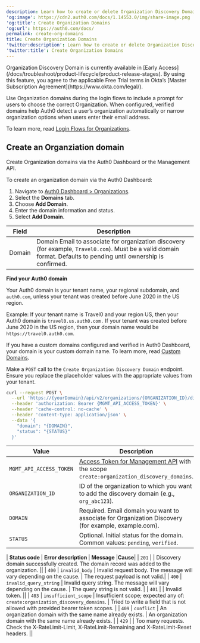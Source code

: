 ```yaml
---
description: Learn how to create or delete Organization Discovery Domains using the Auth0 Dashboard and Management API.
'og:image': https://cdn2.auth0.com/docs/1.14553.0/img/share-image.png
'og:title': Create Organization Domains
'og:url': https://auth0.com/docs/
permalink: create-org-domains
title: Create Organization Domains
'twitter:description': Learn how to create or delete Organization Discovery Domains using the Auth0 Dashboard and Management API.
'twitter:title': Create Organization Domains
---
```


<Warning>
Organization Discovery Domain is currently available in [Early Access](/docs/troubleshoot/product-lifecycle/product-release-stages). By using this feature, you agree to the applicable Free Trial terms in Okta’s [Master Subscription Agreement](https://www.okta.com/legal/).
</Warning>

Use Organization domains during the login flows to include a prompt for users to choose the correct Organization. When configured, verified domains help Auth0 detect a user’s organization automatically or narrow organization options when users enter their email address.

To learn more, read [Login Flows for Organizations](/docs/manage-users/organizations/login-flows-for-organizations).

## Create an Organziation domain

Create Organization domains via the Auth0 Dashboard or the Management API.

<Tabs>
    <Tab title="Auth0 Dashboard">
To create an organization domain via the Auth0 Dashboard:

1. Navigate to [Auth0 Dashboard > Organizations](https://manage.auth0.com/#/organizations).
2. Select the **Domains** tab.
3. Choose **Add Domain**.
4. Enter the domain information and status.
5. Select **Add Domain**.

| Field | Description |
| ----- | ----------- |
| Domain | Domain Email to associate for organization discovery  (for example, `Travel0.com`). Must be a valid domain format. Defaults to pending until ownership is confirmed. |

</Tab>

  <Tab title="Management API">

<Callout icon="file-lines" color="#0EA5E9" iconType="regular">

<b>Find your Auth0 domain</b>

Your Auth0 domain is your tenant name, your regional subdomain, and `auth0.com`, unless your tenant was created before June 2020 in the US region.

Example: If your tenant name is Travel0 and your region US, then your Auth0 domain is `travel0.us.auth0.com.` If your tenant was created before June 2020 in the US region, then your domain name would be `https://travel0.auth0.com`.

If you have a custom domains configured and verified in Auth0 Dashboard, your domain is your custom domain name. To learn more, read [Custom Domains](/docs/customize/custom-domains).

</Callout>

Make a `POST` call to the `Create Organization Discovery Domain` endpoint. Ensure you replace the placeholder values with the appropriate values from your tenant.

```bash
curl --request POST \
  --url 'https://{yourDomain}/api/v2/organizations/{ORGANIZATION_ID}/discovery-domains' \
  --header 'authorization: Bearer {MGMT_API_ACCESS_TOKEN}' \
  --header 'cache-control: no-cache' \
  --header 'content-type: application/json' \
  --data '{
    "domain": "{DOMAIN}",
    "status": "{STATUS}"
  }'
  ```

| <b>Value</b> | <b>Description</b> |
| ----- | ----------- |
| `MGMT_API_ACCESS_TOKEN` | [Access Token for Management API](/docs/tokens/management-api-access-tokens) with the scope `create:organization_discovery_domains`. |
| `ORGANIZATION_ID` | ID of the organization to which you want to add the discovery domain (e.g., `org_abc123`). |
| `DOMAIN` | Required. Email domain you want to associate for Organization Discovery  (for example, example.com).|
| `STATUS` | Optional. Initial status for the domain. Common values: `pending`, `verified`. |


| <b> Status code </b>| <b> Error description </b>| <b>Message</b> |<b>Cause</b>|
| `201` |  | Discovery domain successfully created. The domain record was added to the organization. ||
| `400` | `invalid_body` | Invalid request body. The message will vary depending on the cause. | The request payload is not valid.|
| `400` | `invalid_query_string` | Invalid query string. The message will vary depending on the cause. | The query string is not valid. |
| `401` | | Invalid token. ||
| `403` | `insufficient_scope` | Insufficient scope; expected any of: `create:organization_discovery_domains`. | Tried to write a field that is not allowed with provided bearer token scopes. |
| `409` | `conflict` | An organization domain with the same name already exists. | An organization domain  with the same name already exists. |
| `429` | | Too many requests. Check the X-RateLimit-Limit, X-RateLimit-Remaining and X-RateLimit-Reset headers. ||

</Tab>
</Tabs>